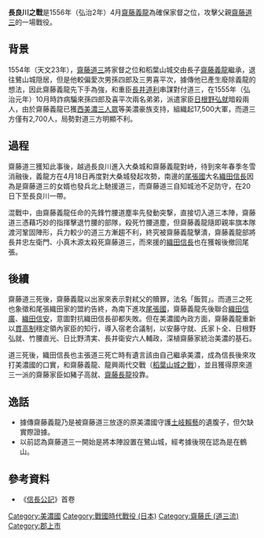 {{Infobox Military Conflict
|conflict=長良川之戰
|date=1556年（弘治2年）4月
|place=[[美濃國|美濃國]]長良川（今[[岐阜縣|岐阜縣]]長良川）
|result=[[齋藤道三|齋藤道三]]死亡，[[齋藤義龍|齋藤義龍]]叛亂成功
|combatant1=齋藤義龍軍
|combatant2=齋藤道三軍
|commander1=[[齋藤義龍|齋藤義龍]]、[[西美濃三人眾|西美濃三人眾]]
|commander2=[[齋藤道三|齋藤道三]]{{KIA}},[[織田信長|織田信長]]（ 援軍）
|strength1=17,500
|strength2=2,700
|casualties1=齋藤義龍勝利
|casualties2=齋藤道三死亡
}}

{{japanese|japanese=長良川の戦い|kana=ながらがわのたたかい|romaji=nagaragawanotatakai}}

'''長良川之戰'''是1556年（弘治2年）4月[[齋藤義龍|齋藤義龍]]為確保家督之位，攻擊父親[[齋藤道三|齋藤道三]]的一場戰役。

==背景==
1554年（天文23年），[[齋藤道三|齋藤道三]]將家督之位和稻葉山城交由長子[[齋藤義龍|齋藤義龍]]繼承，退往鷺山城隠居，但是他較偏愛次男孫四郎及三男喜平次，據傳他已產生廢除義龍的想法，因此齋藤義龍先下手為強，和重臣[[長井道利|長井道利]]串謀對付道三，在1555年（弘治元年）10月時詐病騙來孫四郎及喜平次兩名弟弟，派遣家臣[[日根野弘就|日根野弘就]]暗殺兩人，由於齋藤義龍已獲[[西美濃三人眾|西美濃三人眾]]等美濃豪族支持，組織起17,500大軍，而道三方僅有2,700人，局勢對道三方明顯不利。

==過程==
齋藤道三獲知此事後，越過長良川進入大桑城和齋藤義龍對峙，待到來年春季冬雪消融後，義龍方在4月18日再度對大桑城發起攻勢，南邊的[[尾張國|尾張國]]大名[[織田信長|織田信長]]因為是齋藤道三的女婿也發兵北上馳援道三，而齋藤道三自知城池不足防守，在20日下至長良川一帶。

混戰中，由齋藤義龍任命的先鋒竹腰道塵率先發動突撃，直接切入道三本陣，齋藤道三憑藉巧妙的指揮擊退竹腰的部隊，殺死竹腰道塵，但齋藤義龍隨即親率旗本隊渡河鞏固陣形，兵力較少的道三方漸趨不利，終究被齋藤義龍擊潰，齋藤義龍部將長井忠左衛門、小真木源太殺死齋藤道三，而來援的[[織田信長|織田信長]]也在獲報後撤回尾張。
==後續==
齋藤道三死後，齋藤義龍以出家來表示對弒父的贖罪，法名「飯賀」。而道三之死也象徵和尾張織田家的盟約告終，為南下進攻[[尾張國|尾張國]]，齋藤義龍先後聯合[[織田信廣|織田信廣]]、[[織田信安|織田信安]]，意圖對抗織田信長卻都失敗。但在美濃國內政方面，齋藤義龍重新以[[貫高制|貫高制]]穩定領內家臣的知行，導入宿老合議制，以安藤守就、氏家卜全、日根野弘就、竹腰直光、日比野清実、長井衛安六人輔政，深植齋藤家統治美濃的基石。

道三死後，織田信長也主張道三死亡時有遺言該由自己繼承美濃，成為信長後來攻打美濃國的口實，和齋藤義龍、龍興兩代交戰（[[稻葉山城之戰|稻葉山城之戰]]），並且獲得原來道三一派的齋藤家臣如豬子高就、[[齋藤長龍|齋藤長龍]]投靠。

==逸話==
*據傳齋藤義龍乃是被齋藤道三放逐的原美濃國守護[[土岐賴藝|土岐賴藝]]的遺腹子，但欠缺實際證據。
*以前認為齋藤道三一開始是將本陣設置在鷺山城，經考據後現在認為是在鶴山。

==參考資料==
*《[[信長公記|信長公記]]》首卷

[[Category:美濃國|Category:美濃國]]
[[Category:戰國時代戰役_(日本)|Category:戰國時代戰役 (日本)]]
[[Category:齋藤氏_(道三流)|Category:齋藤氏 (道三流)]]
[[Category:郡上市|Category:郡上市]]